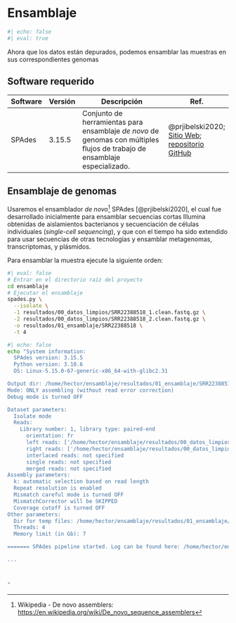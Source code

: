 # Ensamblaje

```r
#| echo: false
#| eval: true
```

Ahora que los datos están depurados, podemos ensamblar las muestras en sus correspondientes genomas

## Software requerido

| Software | Versión | Descripción                                                                                                                | Ref.                                                                                                                     |
|-----------|-----------|-----------------------------------|---------------|
| SPAdes   | 3.15.5  | Conjunto de herramientas para ensamblaje *de novo* de genomas con múltiples flujos de trabajo de ensamblaje especializado. | @prjibelski2020; [Sitio Web](http://cab.spbu.ru/software/spades/); [repositorio GitHub](https://github.com/ablab/spades) |

## Ensamblaje de genomas

Usaremos el ensamblador *de novo*[^assembly-1] SPAdes [@prjibelski2020], el cual fue desarrollado inicialmente para ensamblar secuencias cortas Illumina obtenidas de aislamientos bacterianos y secuenciación de células individuales (*single-cell sequencing*), y que con el tiempo ha sido extendido para usar secuencias de otras tecnologías y ensamblar metagenomas, transcriptomas, y plásmidos.

[^assembly-1]: Wikipedia - De novo assemblers: <https://en.wikipedia.org/wiki/De_novo_sequence_assemblers>

Para ensamblar la muestra ejecute la siguiente orden:

```bash
#| eval: false
# Entrar en el directorio raíz del proyecto 
cd ensamblaje
# Ejecutar el ensamblaje
spades.py \
  --isolate \
  -1 resultados/00_datos_limpios/SRR22388518_1.clean.fastq.gz \
  -2 resultados/00_datos_limpios/SRR22388518_2.clean.fastq.gz \
  -o resultados/01_ensamblaje/SRR22388518 \
  -t 4
```

```bash
#| echo: false
echo "System information:
  SPAdes version: 3.15.5
  Python version: 3.10.6
  OS: Linux-5.15.0-67-generic-x86_64-with-glibc2.31

Output dir: /home/hector/ensamblaje/resultados/01_ensamblaje/SRR22388518
Mode: ONLY assembling (without read error correction)
Debug mode is turned OFF

Dataset parameters:
  Isolate mode
  Reads:
    Library number: 1, library type: paired-end
      orientation: fr
      left reads: ['/home/hector/ensamblaje/resultados/00_datos_limpios/SRR22388518_1.clean.fastq.gz']
      right reads: ['/home/hector/ensamblaje/resultados/00_datos_limpios/SRR22388518_2.clean.fastq.gz']
      interlaced reads: not specified
      single reads: not specified
      merged reads: not specified
Assembly parameters:
  k: automatic selection based on read length
  Repeat resolution is enabled
  Mismatch careful mode is turned OFF
  MismatchCorrector will be SKIPPED
  Coverage cutoff is turned OFF
Other parameters:
  Dir for temp files: /home/hector/ensamblaje/resultados/01_ensamblaje/SRR22388518/tmp
  Threads: 4
  Memory limit (in Gb): 7

======= SPAdes pipeline started. Log can be found here: /home/hector/ensamblaje/resultados/01_ensamblaje/SRR22388518/spades.log

...



"
```
